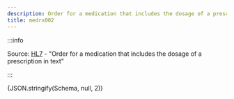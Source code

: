 ```yaml
---
description: Order for a medication that includes the dosage of a prescription in text
title: medrx002
---
```



:::info

Source: [HL7](https://www.hl7.org/fhir/medicationrequestexample2.html) - "Order for a medication that includes the dosage of a prescription in text"

:::

<Tabs>
  <TabItem value="text" label="Human readable text" default>
    <MultipleDosagesToText
      dosages={Schema}
      config={{ displayOrder: ["text"] }}
    />
  </TabItem>
  <TabItem value="json" label="Dosage">
    <CodeBlock language="json">{JSON.stringify(Schema, null, 2)}</CodeBlock>
  </TabItem>
</Tabs>
